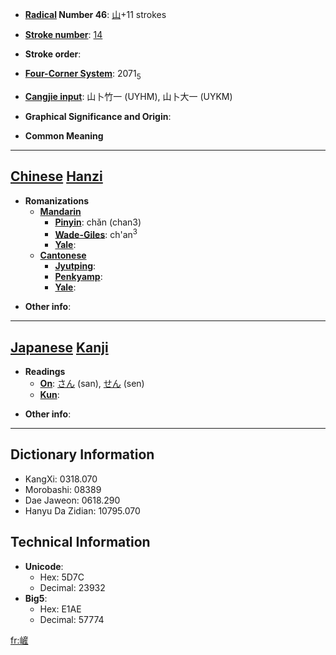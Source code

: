 * '''[[Wiktionary:Chinese radical index| Radical]] Number 46''': [[Wiktionary:Chinese radical index 山|山]]+11 strokes

* '''[[Wiktionary:Chinese total strokes index|Stroke number]]''': [[Wiktionary:Chinese total strokes index 14|14]]

* '''Stroke order''': 

* '''[[Wiktionary:Chinese four corner index|Four-Corner System]]''': 2071<sub>5</sub>

* '''[[Wiktionary:Chinese Cangjie index|Cangjie input]]''': 山卜竹一 (UYHM), 山卜大一 (UYKM)

* '''Graphical Significance and Origin''': 

* '''Common Meaning'''

----

== [[Chinese]] [[Hanzi]] ==

* '''Romanizations'''
** '''[[Mandarin]]'''
*** '''[[Pinyin]]''': chǎn (chan3)
*** '''[[Wade-Giles]]''': ch'an<sup>3</sup>
*** '''[[Yale]]''': 
** '''[[Cantonese]]'''
*** '''[[Jyutping]]''':
*** '''[[Penkyamp]]''': 
*** '''[[Yale]]''': 

* '''Other info''': 

----

== [[Japanese]] [[Kanji]] ==

* '''Readings'''
** '''[[On]]''': [[さん]] (san), [[せん]] (sen)
** '''[[Kun]]''': 

* '''Other info''':  

----

== Dictionary Information ==

* KangXi: 0318.070
* Morobashi: 08389
* Dae Jaweon: 0618.290
* Hanyu Da Zidian: 10795.070

== Technical Information ==

* '''Unicode''':
** Hex: 5D7C
** Decimal: 23932
* '''Big5''':
** Hex: E1AE
** Decimal: 57774

[[fr:嵼]]